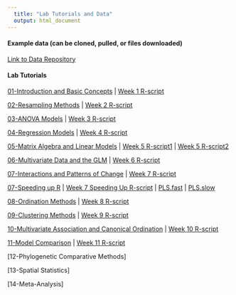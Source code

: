```yaml
---
  title: "Lab Tutorials and Data"
  output: html_document
---
```

#### Example data (can be cloned, pulled, or files downloaded)
[Link to Data Repository](https://github.com/deanadams/Data)

#### Lab Tutorials

[01-Introduction and Basic Concepts](https://deanadams.github.io/BioStats/LabData/01-RIntro-Lab.html) | [Week 1 R-script](https://deanadams.github.io/BioStats/LabData/01-RIntro.r)

[02-Resampling Methods](https://deanadams.github.io/BioStats/LabData/02-Resampling-Lab.html) | [Week 2 R-script](https://deanadams.github.io/BioStats/LabData/02-Resampling.r)

[03-ANOVA Models](https://deanadams.github.io/BioStats/LabData/03-ANOVA-Lab.html) | [Week 3 R-script](https://deanadams.github.io/BioStats/LabData/03-ANOVA.r)

[04-Regression Models](https://deanadams.github.io/BioStats/LabData/04-Regression-Lab.html) | [Week 4 R-script](https://deanadams.github.io/BioStats/LabData/04-Regression.r)

[05-Matrix Algebra and Linear Models](https://deanadams.github.io/BioStats/LabData/05-Matrices-LM-Lab.html) | [Week 5 R-script1](https://deanadams.github.io/BioStats/LabData/05-Matrices.r) | [Week 5 R-script2](https://deanadams.github.io/BioStats/LabData/05-CompCompare-LMImplementations.r)

[06-Multivariate Data and the GLM](https://deanadams.github.io/BioStats/LabData/06-LM-Multivariate-Lab.html) | [Week 6 R-script](https://deanadams.github.io/BioStats/LabData/06-LM-multivariate.r)

[07-Interactions and Patterns of Change](https://deanadams.github.io/BioStats/LabData/07-Interactions-TrajAnal-Lab.html) | [Week 7 R-script](https://deanadams.github.io/BioStats/LabData/07-Interactions-TrajAnal.r)

[07-Speeding up R](https://deanadams.github.io/BioStats/LabData/07-RCodeSpeedy-Lab.html) | [Week 7 Speeding Up R-script](https://deanadams.github.io/BioStats/LabData/07-CompEfficiency.r) | [PLS.fast](https://deanadams.github.io/BioStats/LabData/07-pls.fast.r) | [PLS.slow](https://deanadams.github.io/BioStats/LabData/07-pls.slow.r)


[08-Ordination Methods](https://deanadams.github.io/BioStats/LabData/08-Ordination-Lab.html) | [Week 8 R-script](https://deanadams.github.io/BioStats/LabData/08-Ordination.r)

[09-Clustering Methods](https://deanadams.github.io/BioStats/LabData/09-Clustering-Lab.html) | [Week 9 R-script](https://deanadams.github.io/BioStats/LabData/09-Clustering.r)


[10-Multivariate Association and Canonical Ordination](https://deanadams.github.io/BioStats/LabData/10-MultAssoc-CanonOrd-Lab.html) | [Week 10 R-script](https://deanadams.github.io/BioStats/LabData/10-MultAssoc-CanonOrdin.r)

[11-Model Comparison](https://deanadams.github.io/BioStats/LabData/11-ModelComparison-Lab.html) | [Week 11 R-script](https://deanadams.github.io/BioStats/LabData/11-ModelComparison.r)

[12-Phylogenetic Comparative Methods]

[13-Spatial Statistics]

[14-Meta-Analysis]